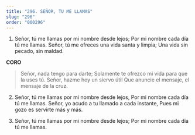 ```yaml
---
title: "296. SEÑOR, TU ME LLAMAS"
slug: "296"
order: "000296"
---
```


1. Señor, tú me llamas por mi nombre desde lejos; Por mi nombre cada día tú me llamas.
Señor, tú me ofreces una vida santa y limpia; Una vida sin pecado, sin maldad.

**CORO**
> Señor, nada tengo para darte;
Solamente te ofrezco mi vida para que la uses tú. Señor, hazme hoy un siervo útil
Que anuncie el mensaje, el mensaje de la cruz.

2. Señor, tú me llamas por mi nombre desde lejos, Por mi nombre cada día tú me llamas.
Señor, yo acudo a tu llamado a cada instante, Pues mi gozo es servirte más y más.

3. Señor, tú me llamas por mi nombre desde lejos; Por mi nombre cada día tú me llamas.